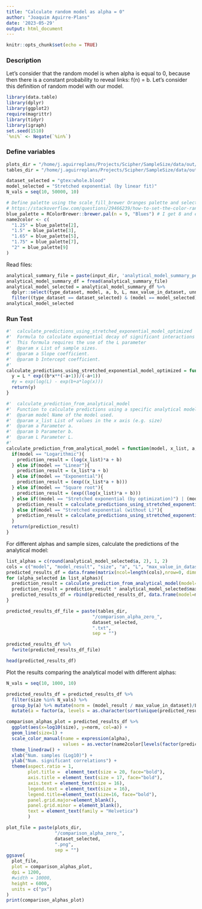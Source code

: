 ```yaml
---
title: "Calculate random model as alpha = 0"
author: "Joaquim Aguirre-Plans"
date: '2023-05-29'
output: html_document
---
```


```r
knitr::opts_chunk$set(echo = TRUE)
```

### Description

Let's consider that the random model is when alpha is equal to 0, because then there is a constant probability to reveal links: f(n) = b.
Let's consider this definition of random model with our model.

```r
library(data.table)
library(dplyr)
library(ggplot2)
require(magrittr)
library(tidyr)
library(igraph)
set.seed(1510)
`%ni%` <- Negate(`%in%`)
```


### Define variables

```r
plots_dir = "/home/j.aguirreplans/Projects/Scipher/SampleSize/data/out/plots"
tables_dir = "/home/j.aguirreplans/Projects/Scipher/SampleSize/data/out/tables"

dataset_selected = "gtex:whole.blood"
model_selected = "Stretched exponential (by linear fit)"
N_vals = seq(10, 50000, 10)

# Define palette using the scale_fill_brewer Oranges palette and selecting manually the colors using RColorBrewer
# https://stackoverflow.com/questions/29466239/how-to-set-the-color-range-of-scale-colour-brewer-in-ggplot2-palette-selecte 
blue_palette = RColorBrewer::brewer.pal(n = 9, "Blues") # I get 8 and exclude the 4 first
name2color <- c(
  "1.25" = blue_palette[2],
  "1.5" = blue_palette[3],
  "1.65" = blue_palette[5],
  "1.75" = blue_palette[7],
  "2" = blue_palette[9]
)
```

Read files:

```r
analytical_summary_file = paste(input_dir, 'analytical_model_summary_pearson_pval_0.05.txt', sep='/')
analytical_model_summary_df = fread(analytical_summary_file)
analytical_model_selected = analytical_model_summary_df %>% 
  dplyr::select(type_dataset, model, a, b, L, max_value_in_dataset, unnorm_L) %>% 
  filter((type_dataset == dataset_selected) & (model == model_selected)) %>% unique()
analytical_model_selected
```

### Run Test

```r
#'  calculate_predictions_using_stretched_exponential_model_optimized
#'  Formula to calculate exponential decay of significant interactions from a list of sample sizes.
#'  This formula requires the use of the L parameter
#'  @param x List of sample sizes.
#'  @param a Slope coefficient.
#'  @param b Intercept coefficient.
#'  
calculate_predictions_using_stretched_exponential_model_optimized = function(x, L, a, b){
  y = L * exp((b*x**(-a+1))/(-a+1))
  #y = exp(log(L) - exp(b+a*log(x)))
  return(y)
}

#'  calculate_prediction_from_analytical_model
#'  Function to calculate predictions using a specific analytical model
#'  @param model Name of the model used.
#'  @param x_list List of values in the x axis (e.g. size)
#'  @param a Parameter a.
#'  @param b Parameter b.
#'  @param L Parameter L.
#'  
calculate_prediction_from_analytical_model = function(model, x_list, a, b, L){
  if(model == "Logarithmic"){
    prediction_result = (log(x_list)*a + b)
  } else if(model == "Linear"){
    prediction_result = (x_list*a + b)
  } else if(model == "Exponential"){
    prediction_result = (exp((x_list*a + b)))
  } else if(model == "Square root"){
    prediction_result = (exp((log(x_list)*a + b)))
  } else if((model == "Stretched exponential (by optimization)") | (model == "Stretched exponential (by linear fit)")){
    prediction_result = calculate_predictions_using_stretched_exponential_model_optimized(x=x_list, L=L, a=a, b=b)
  } else if(model == "Stretched exponential (without L)"){
    prediction_result = calculate_predictions_using_stretched_exponential_model_without_L(x=x_list, a=a, b=b)
  }
  return(prediction_result)
}
```

For different alphas and sample sizes, calculate the predictions of the analytical model:

```r
list_alphas = c(round(analytical_model_selected$a, 2), 1, 2)
cols = c("model", "model_result", "size", "a", "L", "max_value_in_dataset")
predicted_results_df = data.frame(matrix(ncol=length(cols),nrow=0, dimnames=list(NULL, cols)))
for (alpha_selected in list_alphas){
  prediction_result = calculate_prediction_from_analytical_model(model=model_selected, x_list=N_vals, a=alpha_selected, b=analytical_model_selected$b, L=analytical_model_selected$L)
  prediction_result = prediction_result * analytical_model_selected$max_value_in_dataset
  predicted_results_df = rbind(predicted_results_df, data.frame(model=model_selected, model_result=prediction_result, size=N_vals, a=alpha_selected, L=analytical_model_selected$L, max_value_in_dataset=analytical_model_selected$max_value_in_dataset))
}

predicted_results_df_file = paste(tables_dir, 
                                "/comparison_alpha_zero_",
                                dataset_selected,
                                ".txt",
                                sep = "")

predicted_results_df %>% 
  fwrite(predicted_results_df_file)

head(predicted_results_df)
```

Plot the results comparing the analytical model with different alphas:

```r
N_vals = seq(10, 1000, 10)

predicted_results_df = predicted_results_df %>%
  filter(size %in% N_vals) %>%
  group_by(a) %>% mutate(norm = (model_result / max_value_in_dataset)/L) %>% ungroup() %>%
  mutate(a = factor(a, levels = as.character(sort(unique(predicted_results_df$a)))))

comparison_alphas_plot = predicted_results_df %>%
  ggplot(aes(x=log10(size), y=norm, col=a)) +
  geom_line(size=1) +
  scale_color_manual(name = expression(alpha), 
                     values = as.vector(name2color[levels(factor(predicted_results_df$a))])) +
  theme_linedraw() +
  xlab("Num. samples (Log10)") +
  ylab("Num. significant correlations") +
  theme(aspect.ratio = 1, 
        plot.title =  element_text(size = 20, face="bold"), 
        axis.title = element_text(size = 17, face="bold"), 
        axis.text = element_text(size = 16), 
        legend.text = element_text(size = 16), 
        legend.title=element_text(size=16, face="bold"),
        panel.grid.major=element_blank(), 
        panel.grid.minor = element_blank(),
        text = element_text(family = "Helvetica")
        )

plot_file = paste(plots_dir,
                  "/comparison_alpha_zero_",
                  dataset_selected,
                  ".png",
                  sep = "")
ggsave(
  plot_file,
  plot = comparison_alphas_plot,
  dpi = 1200,
  #width = 10000,
  height = 6000,
  units = c("px")
)
print(comparison_alphas_plot)
```